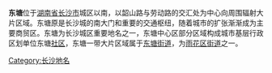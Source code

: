 {{Unreferenced|time=2020-07-19T02:26:06+00:00}}
'''东塘'''位于[[湖南省|湖南省]][[长沙市|长沙市]]城区以南，以韶山路与劳动路的交汇处为中心向周围辐射大片区域。东塘原是长沙城的南大门和重要的交通枢纽，随着城市的扩张渐渐成为主要商贸区。东塘为长沙城区重要地名之一，东塘中心区部分区域构成城市基层行政区划单位东塘[[社区|社区]]，东塘一带大片区域属于[[东塘街道|东塘街道]]，为[[雨花区|雨花区]][[街道_(行政区划)|街道]]之一。
[[Category:长沙地名|Category:长沙地名]]
